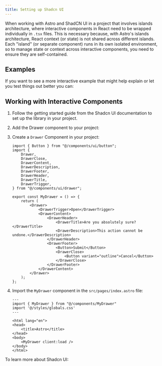 ```yaml
---
title: Setting up Shadcn UI
---
```



When working with Astro and ShadCN UI in a project that involves islands architecture, where interactive components in React need to be wrapped individually in `.tsx` files. This is necessary because, with Astro's islands architecture, React context (or state) is not shared across different islands. Each "island" (or separate component) runs in its own isolated environment, so to manage state or context across interactive components, you need to ensure they are self-contained.


## Examples

If you want to see a more interactive example that might help explain or let you test things out better you can: 

<ExampleLinks 
  stackblitzLink="https://stackblitz.com/github/astrolicious/astro-tips.dev/tree/main/examples/shadcn-ui"
  githubLink="https://github.com/astrolicious/astro-tips.dev/tree/main/examples/shadcn-ui"
/>


## Working with Interactive Components

<Steps>

1. Follow the getting started guide from the Shadcn UI documentation to set up the library in your project.

    <LinkCard
        title="Shadcn Astro Installation Guide"
        href="https://ui.shadcn.com/docs/installation/astro"
    />

2. Add the Drawer component to your project:

    <AllPackageManagers pkg="npx shadcn@latest add drawer"/>


3. Create a `Drawer` Component in your project:

    ```tsx title="src/components/MyDrawer.tsx"
    import { Button } from "@/components/ui/button";
    import {
        Drawer,
        DrawerClose,
        DrawerContent,
        DrawerDescription,
        DrawerFooter,
        DrawerHeader,
        DrawerTitle,
        DrawerTrigger,
    } from "@/components/ui/drawer";

    export const MyDrawer = () => {
        return (
            <Drawer>
                <DrawerTrigger>Open</DrawerTrigger>
                <DrawerContent>
                    <DrawerHeader>
                        <DrawerTitle>Are you absolutely sure?</DrawerTitle>
                        <DrawerDescription>This action cannot be undone.</DrawerDescription>
                    </DrawerHeader>
                    <DrawerFooter>
                        <Button>Submit</Button>
                        <DrawerClose>
                            <Button variant="outline">Cancel</Button>
                        </DrawerClose>
                    </DrawerFooter>
                </DrawerContent>
            </Drawer>
        );
    };
    ```
3. Import the `MyDrawer` component in the `src/pages/index.astro` file:

    ```astro title="src/pages/index.astro" {2,10}
    ---
    import { MyDrawer } from "@/components/MyDrawer"
    import '@/styles/globals.css'
    ---

    <html lang="en">
    <head>
        <title>Astro</title>
    </head>
    <body>
        <MyDrawer client:load />
    </body>
    </html>
    ```
</Steps>

To learn more about Shadcn UI:
<LinkCard
    title="Shadcn Official Docs"
    href="https://ui.shadcn.com/docs"
/>

